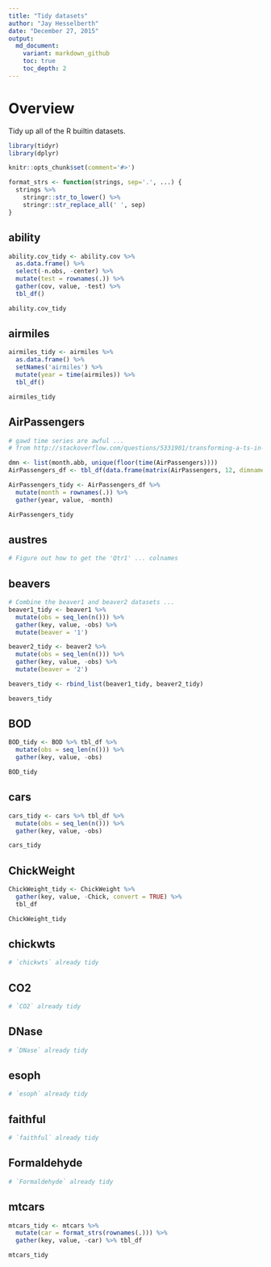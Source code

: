 ```yaml
---
title: "Tidy datasets"
author: "Jay Hesselberth"
date: "December 27, 2015"
output:
  md_document:
    variant: markdown_github
    toc: true
    toc_depth: 2
---
```


# Overview

Tidy up all of the R builtin datasets.

```r
library(tidyr)
library(dplyr)

knitr::opts_chunk$set(comment='#>')

format_strs <- function(strings, sep='.', ...) {
  strings %>%
    stringr::str_to_lower() %>%
    stringr::str_replace_all(' ', sep)
}

```

## ability

```r
ability.cov_tidy <- ability.cov %>%
  as.data.frame() %>%
  select(-n.obs, -center) %>%
  mutate(test = rownames(.)) %>%
  gather(cov, value, -test) %>%
  tbl_df()

ability.cov_tidy 
```

## airmiles

```r
airmiles_tidy <- airmiles %>%
  as.data.frame() %>%
  setNames('airmiles') %>%
  mutate(year = time(airmiles)) %>%
  tbl_df()

airmiles_tidy
```

## AirPassengers

```r
# gawd time series are awful ...
# from http://stackoverflow.com/questions/5331901/transforming-a-ts-in-a-data-frame-and-back

dmn <- list(month.abb, unique(floor(time(AirPassengers))))
AirPassengers_df <- tbl_df(data.frame(matrix(AirPassengers, 12, dimnames = dmn)))

AirPassengers_tidy <- AirPassengers_df %>%
  mutate(month = rownames(.)) %>%
  gather(year, value, -month)

AirPassengers_tidy
```

## austres

```r
# Figure out how to get the 'Qtr1' ... colnames
```

## beavers

```r
# Combine the beaver1 and beaver2 datasets ...
beaver1_tidy <- beaver1 %>%
  mutate(obs = seq_len(n())) %>%
  gather(key, value, -obs) %>%
  mutate(beaver = '1')

beaver2_tidy <- beaver2 %>%
  mutate(obs = seq_len(n())) %>%
  gather(key, value, -obs) %>%
  mutate(beaver = '2')

beavers_tidy <- rbind_list(beaver1_tidy, beaver2_tidy)

beavers_tidy
```

## BOD

```r
BOD_tidy <- BOD %>% tbl_df %>%
  mutate(obs = seq_len(n())) %>%
  gather(key, value, -obs)

BOD_tidy
```

## cars

```r
cars_tidy <- cars %>% tbl_df %>%
  mutate(obs = seq_len(n())) %>%
  gather(key, value, -obs)

cars_tidy
```

## ChickWeight

```r
ChickWeight_tidy <- ChickWeight %>%
  gather(key, value, -Chick, convert = TRUE) %>%
  tbl_df

ChickWeight_tidy
```

## chickwts

```r
# `chickwts` already tidy
```

## CO2

```r
# `CO2` already tidy
```

## DNase

```r
# `DNase` already tidy
```

## esoph

```r
# `esoph` already tidy
```

## faithful

```r
# `faithful` already tidy
```

## Formaldehyde

```r
# `Formaldehyde` already tidy
```

## mtcars

```r
mtcars_tidy <- mtcars %>%
  mutate(car = format_strs(rownames(.))) %>% 
  gather(key, value, -car) %>% tbl_df

mtcars_tidy
```
